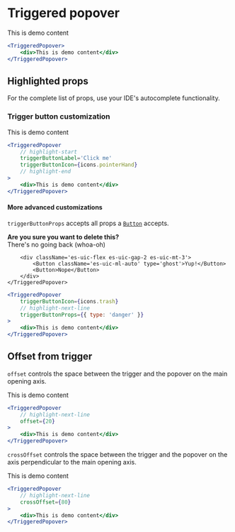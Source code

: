 # Triggered popover


<ComponentShowcase>
	<TriggeredPopover>
		<div className='es-uic-w-full es-uic-rounded es-uic-bg-gray-100 es-uic-text-sm es-uic-p-4 es-uic-min-h-40'>
			<span>This is demo content</span>
		</div>
	</TriggeredPopover>
</ComponentShowcase>

```jsx
<TriggeredPopover>
	<div>This is demo content</div>
</TriggeredPopover>
```

## Highlighted props

For the complete list of props, use your IDE's autocomplete functionality.

### Trigger button customization

<ComponentShowcase>
	<TriggeredPopover
		triggerButtonLabel='Click me'
		triggerButtonIcon={icons.pointerHand}
	>
		<div className='es-uic-w-full es-uic-rounded es-uic-bg-gray-100 es-uic-text-sm es-uic-p-4 es-uic-min-h-40'>
			<span>This is demo content</span>
		</div>
	</TriggeredPopover>
</ComponentShowcase>

```jsx
<TriggeredPopover
	// highlight-start
	triggerButtonLabel='Click me'
	triggerButtonIcon={icons.pointerHand}
	// highlight-end
>
	<div>This is demo content</div>
</TriggeredPopover>
```

#### More advanced customizations

`triggerButtonProps` accepts all props a [`Button`](/components/es-ui-components/button) accepts.

<ComponentShowcase>
	<TriggeredPopover
		triggerButtonIcon={icons.trash}
		triggerButtonProps={{ type: 'danger' }}
		className='es-uic-p-4'
	>
		<b>Are you sure you want to delete this?</b>
		<br />
		<span>There's no going back (whoa-oh)</span>

		<div className='es-uic-flex es-uic-gap-2 es-uic-mt-3'>
			<Button className='es-uic-ml-auto' type='ghost'>Yup!</Button>
			<Button>Nope</Button>
		</div>
	</TriggeredPopover>

</ComponentShowcase>

```jsx
<TriggeredPopover
	triggerButtonIcon={icons.trash}
	// highlight-next-line
	triggerButtonProps={{ type: 'danger' }}
>
	<div>This is demo content</div>
</TriggeredPopover>
```

## Offset from trigger

`offset` controls the space between the trigger and the popover on the main opening axis.

<ComponentShowcase>
	<TriggeredPopover offset={20}>
		<div className='es-uic-w-full es-uic-rounded es-uic-bg-gray-100 es-uic-text-sm es-uic-p-4 es-uic-min-h-40'>
			<span>This is demo content</span>
		</div>
	</TriggeredPopover>
</ComponentShowcase>

```jsx
<TriggeredPopover
	// highlight-next-line
	offset={20}
>
	<div>This is demo content</div>
</TriggeredPopover>
```

`crossOffset` controls the space between the trigger and the popover on the axis perpendicular to the main opening axis.

<ComponentShowcase>
	<TriggeredPopover crossOffset={80}>
		<div className='es-uic-w-full es-uic-rounded es-uic-bg-gray-100 es-uic-text-sm es-uic-p-4 es-uic-min-h-40'>
			<span>This is demo content</span>
		</div>
	</TriggeredPopover>
</ComponentShowcase>

```jsx
<TriggeredPopover
	// highlight-next-line
	crossOffset={80}
>
	<div>This is demo content</div>
</TriggeredPopover>
```
